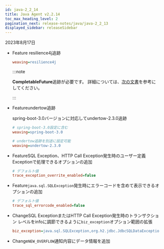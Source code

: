 ```yaml
---
id: java-2_2_14
title: Java Agent v2.2.14
toc_max_heading_level: 2
pagination_next: release-notes/java/java-2_2_13
displayed_sidebar: releaseSidebar
---
```


2023年8月17日

- <Status>Feature</Status> resilience4j追跡

  ```ini title='whatap.conf'
  weaving=resilience4j
  ```

  :::note

  **CompletableFuture**追跡が必要です。 詳細については、[次の文書](../../java/async-tracking)を参考にしてください。

  :::

- <Status>Feature</Status>undertow追跡

  spring-boot-3.0バージョンに対応してundertow-2.3.0追跡

  ```ini title='whatap.conf'
  # spring-boot-3.0設定に含む
  weaving=spring-boot-3.0

  # undertow追跡を別途に設定可能
  weaving=undertow-2.3.0
  ```

- <Status>Feature</Status>SQL Exception、HTTP Call Exception発生時のユーザー定義Exceptionで処理できるオプションの追加

  ```ini title='whatap.conf'
  # デフォルト値
  trace_exception_overrite_enabled=false
  ```

- <Status>Feature</Status><code>java.sql.SQLException</code>発生時にエラーコードを含めて表示できるオプションの追加

  ```ini title='whatap.conf'
  # デフォルト値
  trace_sql_errorcode_enabled=false
  ```

- <Status>Change</Status>SQL ExceptionまたはHTTP Call Exception発生時のトランザクション レベルをinfoに調節できるように<code>biz_exception</code>オプション範囲の拡張

  ```ini title='whatap.conf'
  biz_exception=java.sql.SQLException,org.h2.jdbc.JdbcSQLDataException
  ```

- <Status>Change</Status><code>NEW_OVERFLOW</code>通知内容にデータ情報を追加
